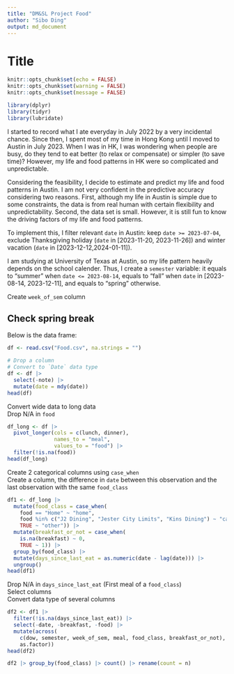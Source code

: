 ```yaml
---
title: "DM&SL Project Food"
author: "Sibo Ding"
output: md_document
---
```


# Title

```r
knitr::opts_chunk$set(echo = FALSE)
knitr::opts_chunk$set(warning = FALSE)
knitr::opts_chunk$set(message = FALSE)

library(dplyr)
library(tidyr)
library(lubridate)
```

I started to record what I ate everyday in July 2022 by a very incidental chance. Since then, I spent most of my time in Hong Kong until I moved to Austin in July 2023. When I was in HK, I was wondering when people are busy, do they tend to eat better (to relax or compensate) or simpler (to save time)? However, my life and food patterns in HK were so complicated and unpredictable.  

Considering the feasibility, I decide to estimate and predict my life and food patterns in Austin. I am not very confident in the predictive accuracy considering two reasons. First, although my life in Austin is simple due to some constraints, the data is from real human with certain flexibility and unpredictability. Second, the data set is small. However, it is still fun to know the driving factors of my life and food patterns.  

To implement this, I filter relevant `date` in Austin: keep `date >= 2023-07-04`, exclude Thanksgiving holiday (`date` in [2023-11-20, 2023-11-26]) and winter vacation (`date` in [2023-12-12,2024-01-11]).  

I am studying at University of Texas at Austin, so my life pattern heavily depends on the school calender. Thus, I create a `semester` variable: it equals to "summer" when `date <= 2023-08-14`, equals to "fall" when `date` in [2023-08-14, 2023-12-11], and equals to "spring" otherwise.  

Create `week_of_sem` column

## Check spring break




Below is the data frame:
```r
df <- read.csv("Food.csv", na.strings = "")

# Drop a column
# Convert to `Date` data type
df <- df |>
  select(-note) |>
  mutate(date = mdy(date))
head(df)
```

Convert wide data to long data  
Drop N/A in `food`
```r
df_long <- df |>
  pivot_longer(cols = c(lunch, dinner),
               names_to = "meal", 
               values_to = "food") |>
  filter(!is.na(food))
head(df_long)
```

Create 2 categorical columns using `case_when`  
Create a column, the difference in `date` between this observation and the last observation with the same `food_class`
```r
df1 <- df_long |> 
  mutate(food_class = case_when(
    food == "Home" ~ "home",
    food %in% c("J2 Dining", "Jester City Limits", "Kins Dining") ~ "canteen",
    TRUE ~ "other")) |>
  mutate(breakfast_or_not = case_when(
    is.na(breakfast) ~ 0,
    TRUE ~ 1)) |>
  group_by(food_class) |>
  mutate(days_since_last_eat = as.numeric(date - lag(date))) |>
  ungroup()
head(df1)
```

Drop N/A in `days_since_last_eat` (First meal of a `food_class`)  
Select columns  
Convert data type of several columns
```r
df2 <- df1 |> 
  filter(!is.na(days_since_last_eat)) |>
  select(-date, -breakfast, -food) |>
  mutate(across(
    c(dow, semester, week_of_sem, meal, food_class, breakfast_or_not),
    as.factor))
head(df2)
```

```r
df2 |> group_by(food_class) |> count() |> rename(count = n)
```







